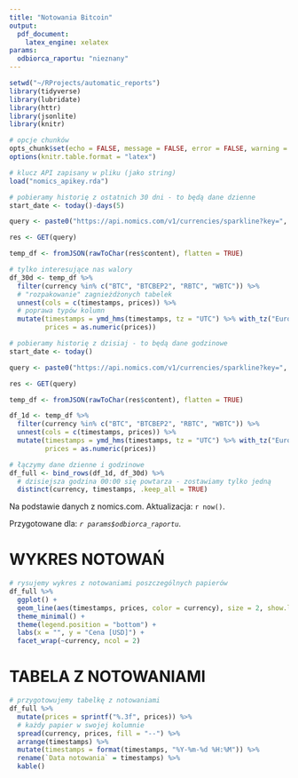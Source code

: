 ```yaml
---
title: "Notowania Bitcoin"
output: 
  pdf_document: 
    latex_engine: xelatex
params:
  odbiorca_raportu: "nieznany"
---
```

```r
setwd("~/RProjects/automatic_reports")
library(tidyverse)
library(lubridate)
library(httr)
library(jsonlite)
library(knitr)

# opcje chunków
opts_chunk$set(echo = FALSE, message = FALSE, error = FALSE, warning = FALSE)
options(knitr.table.format = "latex")

# klucz API zapisany w pliku (jako string)
load("nomics_apikey.rda")
```
```r
# pobieramy historię z ostatnich 30 dni - to będą dane dzienne
start_date <- today()-days(5)

query <- paste0("https://api.nomics.com/v1/currencies/sparkline?key=", api_key, "&start=", start_date ,"T00%3A00%3A00Z")

res <- GET(query)

temp_df <- fromJSON(rawToChar(res$content), flatten = TRUE)

# tylko interesujące nas walory
df_30d <- temp_df %>%
  filter(currency %in% c("BTC", "BTCBEP2", "RBTC", "WBTC")) %>%
  # "rozpakowanie" zagnieżdżonych tabelek
  unnest(cols = c(timestamps, prices)) %>%
  # poprawa typów kolumn
  mutate(timestamps = ymd_hms(timestamps, tz = "UTC") %>% with_tz("Europe/Warsaw"),
         prices = as.numeric(prices))
```
```r
# pobieramy historię z dzisiaj - to będą dane godzinowe
start_date <- today()

query <- paste0("https://api.nomics.com/v1/currencies/sparkline?key=", api_key, "&start=", start_date ,"T00%3A00%3A00Z")

res <- GET(query)

temp_df <- fromJSON(rawToChar(res$content), flatten = TRUE)

df_1d <- temp_df %>%
  filter(currency %in% c("BTC", "BTCBEP2", "RBTC", "WBTC")) %>%
  unnest(cols = c(timestamps, prices)) %>%
  mutate(timestamps = ymd_hms(timestamps, tz = "UTC") %>% with_tz("Europe/Warsaw"),
         prices = as.numeric(prices))
```
```r
# łączymy dane dzienne i godzinowe
df_full <- bind_rows(df_1d, df_30d) %>%
  # dzisiejsza godzina 00:00 się powtarza - zostawiamy tylko jedną
  distinct(currency, timestamps, .keep_all = TRUE)
```

Na podstawie danych z nomics.com. Aktualizacja: `r now()`.

Przygotowane dla: *`r params$odbiorca_raportu`*.


# WYKRES NOTOWAŃ

```r
# rysujemy wykres z notowaniami poszczególnych papierów
df_full %>%
  ggplot() +
  geom_line(aes(timestamps, prices, color = currency), size = 2, show.legend = FALSE) +
  theme_minimal() +
  theme(legend.position = "bottom") +
  labs(x = "", y = "Cena [USD]") +
  facet_wrap(~currency, ncol = 2)
```

# TABELA Z NOTOWANIAMI

```r
# przygotowujemy tabelkę z notowaniami
df_full %>%
  mutate(prices = sprintf("%.3f", prices)) %>%
  # każdy papier w swojej kolumnie
  spread(currency, prices, fill = "--") %>%
  arrange(timestamps) %>%
  mutate(timestamps = format(timestamps, "%Y-%m-%d %H:%M")) %>%
  rename(`Data notowania` = timestamps) %>%
  kable()
```
